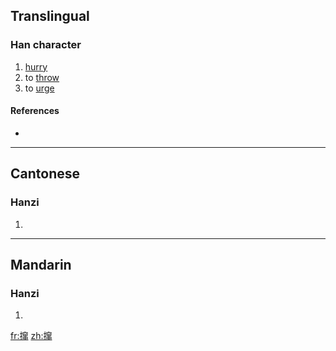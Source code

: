 {{also|攛}}
==Translingual==

===Han character===
{{Han char|rn=64|rad=手|as=12|sn=15|four=|canj=手十金中 (QJCL)}}

# [[hurry]]
# to [[throw]]
# to [[urge]]

====References====
* {{Han ref|kx=0457.161|hdz=31963.040|uh=64BA|ud=25786}}

----

==Cantonese==

===Hanzi===
{{yue-hanzi|jyut=|y=chyun3|tra=攛}}

# {{defn|Cantonese|sort=手12}}

----

==Mandarin==

===Hanzi===
{{cmn-hanzi|tra=攛|pin=[[cuān]] ([[cuan1]])|wg=ts'uan<sup>1</sup>}}

# {{defn|Mandarin|sort=手12}}

[[fr:撺]]
[[zh:撺]]